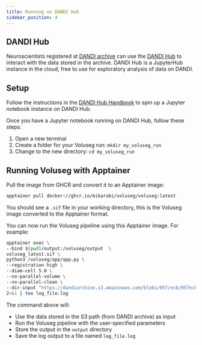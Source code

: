 ```yaml
---
title: Running on DANDI Hub
sidebar_position: 4
---
```


## DANDI Hub
Neuroscientists registered at [DANDI archive](https://dandiarchive.org/) can use the [DANDI Hub](https://www.dandiarchive.org/handbook/50_hub/) to interact with the data stored in the archive.
DANDI Hub is a JupyterHub instance in the cloud, free to use for exploratory analysis of data on DANDI.

## Setup
Follow the instructions in the [DANDI Hub Handbook](https://www.dandiarchive.org/handbook/50_hub/) to spin up a Jupyter notebook instance on DANDI Hub.

Once you have a Jupyter notebook running on DANDI Hub, follow these steps:
1. Open a new terminal
2. Create a folder for your Voluseg run: `mkdir my_voluseg_run`
3. Change to the new directory: `cd my_voluseg_run`

## Running Voluseg with Apptainer
Pull the image from GHCR and convert it to an Apptainer image:
```bash
apptainer pull docker://ghcr.io/mikarubi/voluseg/voluseg:latest
```

You should see a `.sif` file in your working directory, this is the Voluseg image converted to the Apptainer format.

You can now run the Voluseg pipeline using this Apptainer image. For example:
```bash
apptainer exec \
--bind $(pwd)/output:/voluseg/output  \
voluseg_latest.sif \
python3 /voluseg/app/app.py \
--registration high \
--diam-cell 5.0 \
--no-parallel-volume \
--no-parallel-clean \
--dir-input "https://dandiarchive.s3.amazonaws.com/blobs/057/ecb/057ecbef-e732-4e94-8d99-40ebb74d346e" \
2>&1 | tee log_file.log
```

The command above will:
- Use the data stored in the S3 path (from DANDI archive) as input
- Run the Voluseg pipeline with the user-specified parameters
- Store the output in the `output` directory
- Save the log output to a file named `log_file.log`